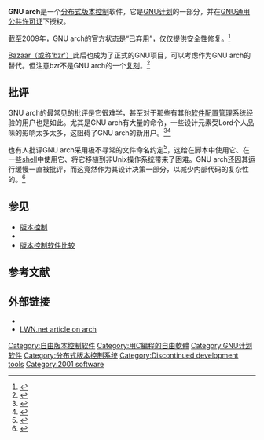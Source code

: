 {{NoteTA|G1=IT}}
{{Distinguish|Arch Linux}}
{{Infobox software
| name = GNU arch
| logo = 
| screenshot =
| caption = 
| author = Thomas Lord
| developer = Andy Tai
| discontinued = true
| latest_release_version = 1.3.5
| latest_release_date = {{Start date and age|2006|07|20}}
| latest_preview_version =
| latest_preview_date =
| operating_system = [[GNU|GNU]]/[[Linux|Linux]], [[Microsoft_Windows|Windows]], [[Mac_OS_X|Mac OS X]]
| platform =
| status = 仅提供安全性修复<ref name="arch-status-2008" />
| genre = [[版本控制|版本控制]]
| license = [[GPL|GPL]]
| website = {{URL|https://www.gnu.org/software/gnu-arch/}}
}}
'''GNU arch'''是一个[[分布式版本控制|分布式版本控制]]软件，它是[[GNU计划|GNU计划]]的一部分，并在[[GNU通用公共许可证|GNU通用公共许可证]]下授权。

截至2009年，GNU arch的官方状态是“已弃用”，仅仅提供安全性修复。<ref name="arch-status-2008">{{Cite mailing list
|last = Tai
|first = Andy
|title = Re: revc
|url = http://lists.gnu.org/archive/html/gnu-arch-users/2008-03/msg00003.html
|mailinglist = gnu-arch-users
|date = 2008-03-28
|accessdate = 2008-06-17
|archive-date = 2019-10-09
|archive-url = https://web.archive.org/web/20191009195348/https://lists.gnu.org/archive/html/gnu-arch-users/2008-03/msg00003.html
|dead-url = no
}}</ref>

[[GNU_bzr|Bazaar（或称'bzr'）]]此后也成为了正式的GNU项目，可以考虑作为GNU arch的替代。但注意bzr不是GNU arch的一个[[复刻_(软件工程)|复刻]]。<ref>{{cite web|title=History of Bazaar|url=http://wiki.bazaar.canonical.com/HistoryOfBazaar|accessdate=2014-05-20|archive-date=2009-02-26|archive-url=https://web.archive.org/web/20090226181637/http://bazaar-vcs.org/HistoryOfBazaar|dead-url=no}}</ref>

== 批评 ==
GNU arch的最常见的批评是它很难学，甚至对于那些有其他[[软件配置管理|软件配置管理]]系统经验的用户也是如此。尤其是GNU arch有大量的命令，一些设计元素受Lord个人品味的影响太多太多，这阻碍了GNU arch的新用户。<ref>{{cite web
|last=Pool
|first=Martin
|url=http://sourcefrog.net/weblog/software/vc/arch/whats-wrong.html
|date=2004-06-21
|accessdate=2008-06-18
|title=What's wrong with Arch?
|deadurl=yes
|archiveurl=https://archive.is/20120714202439/http://sourcefrog.net/weblog/software/vc/arch/whats-wrong.html
|archivedate=2012-07-14
}}</ref><ref>{{cite web
|last=Pool
|first=Martin
|url=http://sourcefrog.net/weblog/software/vc/arch/lord-interview.html
|date=2004-09-26
|accessdate=2008-06-18
|title=Tom Lord interview, and related things
|quote=早期版本按照Tom Lord所期望的那样运行：奇怪的文件命名规范，只从干净的树（Clean Tree）提交等。
|deadurl=yes
|archiveurl=https://archive.is/20120713233855/http://sourcefrog.net/weblog/software/vc/arch/lord-interview.html
|archivedate=2012-07-13
}}</ref>

也有人批评GNU arch采用极不寻常的文件命名约定<ref>{{Cite web |url=http://www.gnuarch.org/gnuarchwiki/FunkyFileNames |title="FunkyFileNames" |access-date=2019-05-18 |archive-url=https://web.archive.org/web/20070808210711/http://www.gnuarch.org/gnuarchwiki/FunkyFileNames |archive-date=2007-08-08 |dead-url=yes }}</ref>，这给在脚本中使用它、在一些[[shell|shell]]中使用它、将它移植到非Unix操作系统带来了困难。GNU arch还因其运行缓慢一直被批评，而这竟然作为其设计决策一部分，以减少内部代码的复杂性的。<ref>{{cite web
|last=Weimer
|first=Florian
|title=Some Issues with GNU arch
|url=http://www.enyo.de/fw/software/arch/design-issues.html
|date=2004-06-09
|accessdate=2008-06-18
|archive-date=2017-10-21
|archive-url=https://web.archive.org/web/20171021172624/http://www.enyo.de/fw/software/arch/design-issues.html
|dead-url=no
}}</ref>

== 参见 ==
{{Portal|自由软件}}
* [[版本控制|版本控制]]
* {{tsl|en|List of revision control software|版本控制软件列表}}
* [[版本控制软件比较|版本控制软件比较]]

== 参考文献 ==
{{Reflist|2}}

== 外部链接 ==
*{{Official website|https://www.gnu.org/software/gnu-arch/}}
*[http://lwn.net/Articles/125792/ LWN.net article on arch] {{Wayback|url=http://lwn.net/Articles/125792/ |date=20180109181013 }}

{{版本控制软件}}
{{GNU}}

{{DEFAULTSORT:Arch}}
[[Category:自由版本控制软件|Category:自由版本控制软件]]
[[Category:用C編程的自由軟體|Category:用C編程的自由軟體]]
[[Category:GNU计划软件|Category:GNU计划软件]]
[[Category:分布式版本控制系统|Category:分布式版本控制系统]]
[[Category:Discontinued_development_tools|Category:Discontinued development tools]]
[[Category:2001_software|Category:2001 software]]